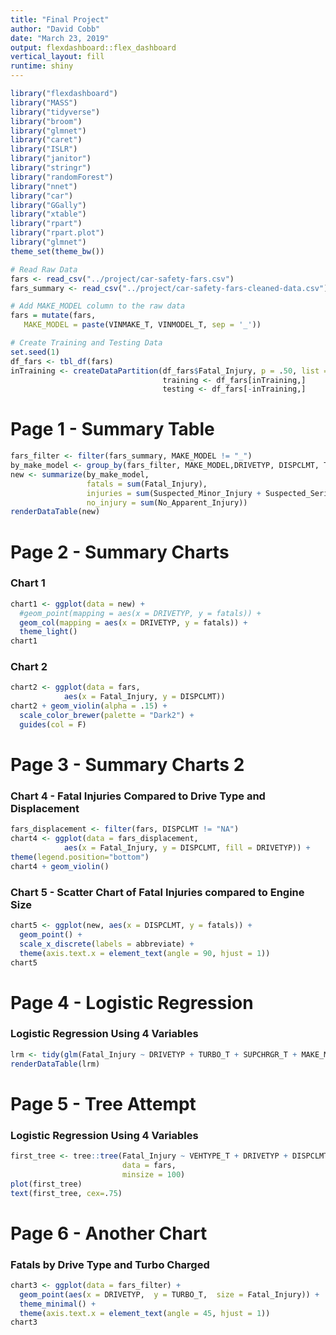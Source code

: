 ```yaml
---
title: "Final Project"
author: "David Cobb"
date: "March 23, 2019"
output: flexdashboard::flex_dashboard
vertical_layout: fill
runtime: shiny
---
```


```r
library("flexdashboard")
library("MASS")
library("tidyverse")
library("broom")
library("glmnet")
library("caret")
library("ISLR")
library("janitor")
library("stringr")
library("randomForest")
library("nnet")
library("car")
library("GGally")
library("xtable")
library("rpart")
library("rpart.plot")
library("glmnet")
theme_set(theme_bw())
```


```r
# Read Raw Data
fars <- read_csv("../project/car-safety-fars.csv")
fars_summary <- read_csv("../project/car-safety-fars-cleaned-data.csv")
```

```r
# Add MAKE_MODEL column to the raw data
fars = mutate(fars,
   MAKE_MODEL = paste(VINMAKE_T, VINMODEL_T, sep = '_'))
```

```r
# Create Training and Testing Data
set.seed(1)
df_fars <- tbl_df(fars)
inTraining <- createDataPartition(df_fars$Fatal_Injury, p = .50, list = F)
                                  training <- df_fars[inTraining,]
                                  testing <- df_fars[-inTraining,]
```

Page 1 - Summary Table
=====================================  

```r
fars_filter <- filter(fars_summary, MAKE_MODEL != "_")
by_make_model <- group_by(fars_filter, MAKE_MODEL,DRIVETYP, DISPCLMT, TURBO_T, SUPCHRGR_T)
new <- summarize(by_make_model, 
                 fatals = sum(Fatal_Injury),
                 injuries = sum(Suspected_Minor_Injury + Suspected_Serious_Injury),
                 no_injury = sum(No_Apparent_Injury))
renderDataTable(new)
```

Page 2 - Summary Charts {data-orientation=rows}
=====================================     

### Chart 1 
```r
chart1 <- ggplot(data = new) +
  #geom_point(mapping = aes(x = DRIVETYP, y = fatals)) +
  geom_col(mapping = aes(x = DRIVETYP, y = fatals)) +
  theme_light()
chart1
```

### Chart 2

```r
chart2 <- ggplot(data = fars, 
            aes(x = Fatal_Injury, y = DISPCLMT))
chart2 + geom_violin(alpha = .15) +
  scale_color_brewer(palette = "Dark2") +
  guides(col = F)
```
   
Page 3 - Summary Charts 2  {data-orientation=rows}
=====================================  

### Chart 4 - Fatal Injuries Compared to Drive Type and Displacement
```r
fars_displacement <- filter(fars, DISPCLMT != "NA")
chart4 <- ggplot(data = fars_displacement,
            aes(x = Fatal_Injury, y = DISPCLMT, fill = DRIVETYP)) +
theme(legend.position="bottom")
chart4 + geom_violin() 
```   
    
### Chart 5 - Scatter Chart of Fatal Injuries compared to Engine Size
```r
chart5 <- ggplot(new, aes(x = DISPCLMT, y = fatals)) +
  geom_point() +
  scale_x_discrete(labels = abbreviate) +
  theme(axis.text.x = element_text(angle = 90, hjust = 1))
chart5
```

Page 4 - Logistic Regression
=====================================  
### Logistic Regression Using 4 Variables
```r
lrm <- tidy(glm(Fatal_Injury ~ DRIVETYP + TURBO_T + SUPCHRGR_T + MAKE_MODEL, data = fars))
renderDataTable(lrm)
```

Page 5 - Tree Attempt
=====================================  
### Logistic Regression Using 4 Variables
```r
first_tree <- tree::tree(Fatal_Injury ~ VEHTYPE_T + DRIVETYP + DISPCLMT + TURBO_T, 
                         data = fars,
                         minsize = 100)
plot(first_tree)
text(first_tree, cex=.75)
```

Page 6 - Another Chart
=====================================  
### Fatals by Drive Type and Turbo Charged
```r
chart3 <- ggplot(data = fars_filter) +
  geom_point(aes(x = DRIVETYP,  y = TURBO_T,  size = Fatal_Injury)) +
  theme_minimal() +
  theme(axis.text.x = element_text(angle = 45, hjust = 1))
chart3
```